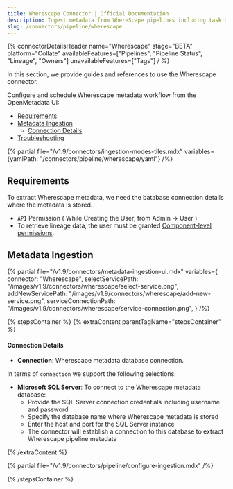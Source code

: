 ```yaml
---
title: Wherescape Connector | Official Documentation
description: Ingest metadata from WhereScape pipelines including task details, schedules, and lineage paths.
slug: /connectors/pipeline/wherescape
---
```




{% connectorDetailsHeader
name="Wherescape"
stage="BETA"
platform="Collate"
availableFeatures=["Pipelines", "Pipeline Status", "Lineage", "Owners"]
unavailableFeatures=["Tags"]
/ %}

In this section, we provide guides and references to use the Wherescape connector.

Configure and schedule Wherescape metadata workflow from the OpenMetadata UI:

- [Requirements](#requirements)
- [Metadata Ingestion](#metadata-ingestion)
    - [Connection Details](#connection-details)
- [Troubleshooting](/connectors/pipeline/wherescape/troubleshooting)

{% partial file="/v1.9/connectors/ingestion-modes-tiles.mdx" variables={yamlPath: "/connectors/pipeline/wherescape/yaml"} /%}

## Requirements
To extract Wherescape metadata, we need the batabase connection details where the metadata is stored.

- `API` Permission ( While Creating the User, from Admin -> User )
- To retrieve lineage data, the user must be granted [Component-level permissions](https://docs.matillion.com/metl/docs/2932106/#component).

## Metadata Ingestion

{% partial 
  file="/v1.9/connectors/metadata-ingestion-ui.mdx" 
  variables={
    connector: "Wherescape", 
    selectServicePath: "/images/v1.9/connectors/wherescape/select-service.png",
    addNewServicePath: "/images/v1.9/connectors/wherescape/add-new-service.png",
    serviceConnectionPath: "/images/v1.9/connectors/wherescape/service-connection.png",
} 
/%}

{% stepsContainer %}
{% extraContent parentTagName="stepsContainer" %}

#### Connection Details

- **Connection**: Wherescape metadata database connection.

In terms of `connection` we support the following selections:

- **Microsoft SQL Server**: To connect to the Wherescape metadata database:
  - Provide the SQL Server connection credentials including username and password
  - Specify the database name where Wherescape metadata is stored
  - Enter the host and port for the SQL Server instance
  - The connector will establish a connection to this database to extract Wherescape pipeline metadata

{% /extraContent %}

<TestConnection />

{% partial file="/v1.9/connectors/pipeline/configure-ingestion.mdx" /%}

<IngestionScheduleAndDeploy />

{% /stepsContainer %}
